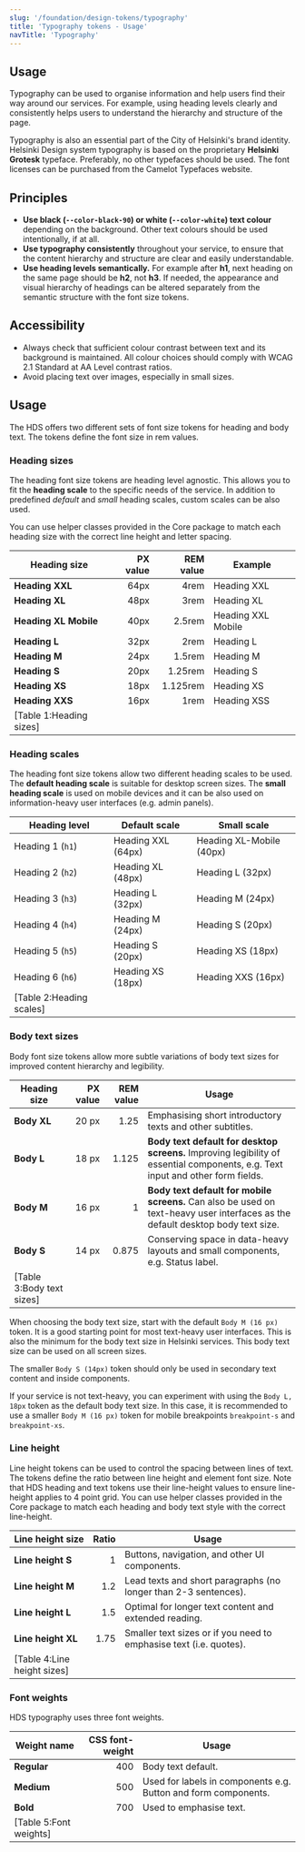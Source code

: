 ```yaml
---
slug: '/foundation/design-tokens/typography'
title: 'Typography tokens - Usage'
navTitle: 'Typography'
---
```




## Usage

Typography can be used to organise information and help users find their way around our services. For example, using heading levels clearly and consistently helps users to understand the hierarchy and structure of the page.

Typography is also an essential part of the City of Helsinki's brand identity. Helsinki Design system typography is based on the proprietary <strong>Helsinki Grotesk</strong> typeface. Preferably, no other typefaces should be used. The font licenses can be purchased from the <ExternalLink href="https://camelot-typefaces.com/helsinki-grotesk">Camelot Typefaces website</ExternalLink>.

## Principles
- **Use black (`--color-black-90`) or white (`--color-white`) text colour** depending on the background. Other text colours should be used intentionally, if at all.
- **Use typography consistently** throughout your service, to ensure that the content hierarchy and structure are clear and easily understandable.
- **Use heading levels semantically.** For example after **h1**, next heading on the same page should be **h2**, not **h3**. If needed, the appearance and visual hierarchy of headings can be altered separately from the semantic structure with the font size tokens.

## Accessibility
- Always check that sufficient colour contrast between text and its background is maintained. All colour choices should comply with <ExternalLink href="https://www.w3.org/TR/WCAG21/#contrast-minimum">WCAG 2.1 Standard at AA Level contrast ratios</ExternalLink>.
- Avoid placing text over images, especially in small sizes.

## Usage
The HDS offers two different sets of font size tokens for heading and body text. The tokens define the font size in rem values.

### Heading sizes
The heading font size tokens are heading level agnostic. This allows you to fit the **heading scale** to the specific needs of the service. In addition to predefined _default_ and _small_ heading scales, custom scales can be also used.

You can use <ExternalLink href="https://github.com/City-of-Helsinki/helsinki-design-system/tree/master/packages/core/src/utils/helpers.css">helper classes provided in the Core package</ExternalLink> to match each heading size with the correct line height and letter spacing.

| Heading size          | PX value | REM value | Example                                                                                                   |
| --------------------- | -------: | --------: | --------------------------------------------------------------------------------------------------------- |
| **Heading XXL**       | 64px     | 4rem      | <div class="heading-xxl" aria-label="Visualised heading XXL example">Heading XXL</div>                    |
| **Heading XL**        | 48px     | 3rem      | <div class="heading-xl" aria-label="Visualised heading XL example">Heading XL</div>                       |
| **Heading XL Mobile** | 40px     | 2.5rem    | <div class="heading-xl-mobile" aria-label="Visualised heading XL Mobile example">Heading XXL Mobile</div> |
| **Heading L**         | 32px     | 2rem      | <div class="heading-l" aria-label="Visualised heading L example">Heading L</div>                          |
| **Heading M**         | 24px     | 1.5rem    | <div class="heading-m" aria-label="Visualised heading M example">Heading M</div>                          |
| **Heading S**         | 20px     | 1.25rem   | <div class="heading-s" aria-label="Visualised heading S example">Heading S</div>                          |
| **Heading XS**        | 18px     | 1.125rem  | <div class="heading-xs" aria-label="Visualised heading XS example">Heading XS</div>                       |
| **Heading XXS**       | 16px     | 1rem      | <div class="heading-xxs" aria-label="Visualised heading XXS example">Heading XSS</div>                    |
[Table 1:Heading sizes] |

### Heading scales
The heading font size tokens allow two different heading scales to be used. The **default heading scale** is suitable for desktop screen sizes. The **small heading scale** is used on mobile devices and it can be also used on information-heavy user interfaces (e.g. admin panels).

| Heading level         | Default scale                                   | Small scale                                                 |
| --------------------- | ----------------------------------------------- | ----------------------------------------------------------- |
| Heading 1 (`h1`)      | <div class="heading-xxl" aria-label="Visualised heading XXL example">Heading XXL (64px)</div> | <div class="heading-xl-mobile" aria-label="Visualised heading XL Mobile example">Heading XL-Mobile (40px)</div> |
| Heading 2 (`h2`)      | <div class="heading-xl" aria-label="Visualised heading XL example">Heading XL (48px)</div>   | <div class="heading-l" aria-label="Visualised heading L example">Heading L (32px)</div>                 |
| Heading 3 (`h3`)      | <div class="heading-l" aria-label="Visualised heading L example">Heading L (32px)</div>     | <div class="heading-m" aria-label="Visualised heading M example">Heading M (24px)</div>                 |
| Heading 4 (`h4`)      | <div class="heading-m" aria-label="Visualised heading M example">Heading M (24px)</div>     | <div class="heading-s" aria-label="Visualised heading S example">Heading S (20px)</div>                 |
| Heading 5 (`h5`)      | <div class="heading-s" aria-label="Visualised heading S example">Heading S (20px)</div>     | <div class="heading-xs" aria-label="Visualised heading XS example">Heading XS (18px)</div>               |
| Heading 6 (`h6`)      | <div class="heading-xs" aria-label="Visualised heading XS example">Heading XS (18px)</div>   | <div class="heading-xxs" aria-label="Visualised heading XXS example">Heading XXS (16px)</div>             |
[Table 2:Heading scales]|

### Body text sizes
Body font size tokens allow more subtle variations of body text sizes for improved content hierarchy and legibility.

| Heading size | PX value | REM value | Usage                                                                                                                                                                |
| ------------ | -------: | --------: | -------------------------------------------------------------------------------------------------------------------------------------------------------------------- |
| **Body XL**  |    20 px |      1.25 | Emphasising short introductory texts and other subtitles.                                                                                                            |
| **Body L**   |    18 px |     1.125 | **Body text default for desktop screens.** Improving legibility of essential components, e.g. Text input and other form fields.                                      |
| **Body M**   |    16 px |         1 | **Body text default for mobile screens.** Can also be used on text-heavy user interfaces as the default desktop body text size.                                      |
| **Body S**   |    14 px |     0.875 | Conserving space in data-heavy layouts and small components, e.g. Status label.                                                                                      |
[Table 3:Body text sizes]|

When choosing the body text size, start with the default `Body M (16 px)` token. It is a good starting point for most text-heavy user interfaces. This is also the minimum for the body text size in Helsinki services. This body text size can be used on all screen sizes.

The smaller `Body S (14px)` token should only be used in secondary text content and inside components. 

If your service is not text-heavy, you can experiment with using the `Body L, 18px` token as the default body text size. In this case, it is recommended to use a smaller `Body M (16 px)` token for mobile breakpoints `breakpoint-s` and `breakpoint-xs`.

### Line height
Line height tokens can be used to control the spacing between lines of text. The tokens define the ratio between line height and element font size. Note that HDS heading and text tokens use their line-height values to ensure line-height applies to 4 point grid. You can use <ExternalLink href="https://github.com/City-of-Helsinki/helsinki-design-system/tree/master/packages/core/src/utils/helpers.css">helper classes provided in the Core package</ExternalLink> to match each heading and body text style with the correct line-height.

| Line height size   | Ratio | Usage                                                                            |
| ------------------ | ----: |--------------------------------------------------------------------------------- |
| **Line height S**  | 1     | Buttons, navigation, and other UI components.                                     |
| **Line height M**  | 1.2   | Lead texts and short paragraphs (no longer than 2-3 sentences).                  |
| **Line height L**  | 1.5   | Optimal for longer text content and extended reading.                            |
| **Line height XL** | 1.75  | Smaller text sizes or if you need to emphasise text (i.e. quotes).               |
[Table 4:Line height sizes]|

### Font weights
HDS typography uses three font weights.

| Weight name | CSS font-weight | Usage                                                          |
| ----------- | --------------: |--------------------------------------------------------------- |
| **Regular** | 400             | Body text default.                                             |
| **Medium**  | 500             | Used for labels in components e.g. Button and form components. |
| **Bold**    | 700             | Used to emphasise text.                                        |
[Table 5:Font weights]|
